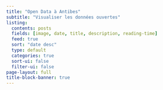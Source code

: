 ```yaml
---
title: "Open Data à Antibes"
subtitle: "Visualiser les données ouvertes"
listing:
  contents: posts
  fields: [image, date, title, description, reading-time]
  feed: true
  sort: "date desc"
  type: default
  categories: true
  sort-ui: false
  filter-ui: false
page-layout: full
title-block-banner: true
---
```

